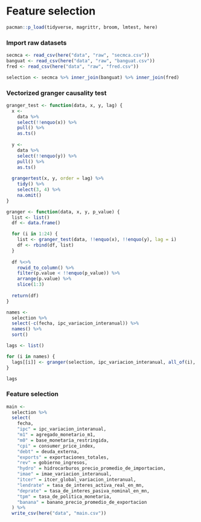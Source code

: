 # Feature selection

```r
pacman::p_load(tidyverse, magrittr, broom, lmtest, here)
```

### Import raw datasets

```r
secmca <- read_csv(here("data", "raw", "secmca.csv"))
banguat <- read_csv(here("data", "raw", "banguat.csv"))
fred <- read_csv(here("data", "raw", "fred.csv"))

selection <- secmca %>% inner_join(banguat) %>% inner_join(fred)
```

### Vectorized granger causality test

```r
granger_test <- function(data, x, y, lag) {
  x <- 
    data %>% 
    select(!!enquo(x)) %>% 
    pull() %>% 
    as.ts()
  
  y <- 
    data %>% 
    select(!!enquo(y)) %>% 
    pull() %>% 
    as.ts()
  
  grangertest(x, y, order = lag) %>% 
    tidy() %>% 
    select(3, 4) %>% 
    na.omit()
}

granger <- function(data, x, y, p_value) {
  list <- list()
  df <- data.frame()

  for (i in 1:24) {
    list <- granger_test(data, !!enquo(x), !!enquo(y), lag = i)
    df <- rbind(df, list) 
  } 
  
  df %<>% 
    rowid_to_column() %>% 
    filter(p.value < !!enquo(p_value)) %>% 
    arrange(p.value) %>% 
    slice(1:3)
    
  return(df)
}
```

```r
names <- 
  selection %>% 
  select(-c(fecha, ipc_variacion_interanual)) %>%
  names() %>% 
  sort()
```

```r
lags <- list()

for (i in names) {
  lags[[i]] <- granger(selection, ipc_variacion_interanual, all_of(i), 0.05)
}

lags
```

### Feature selection

```r
main <- 
  selection %>% 
  select(
    fecha,
    "ipc" = ipc_variacion_interanual,
    "m1" = agregado_monetario_m1,
    "m0" = base_monetaria_restringida,
    "cpi" = consumer_price_index,
    "debt" = deuda_externa,
    "exports" = exportaciones_totales,
    "rev" = gobierno_ingresos,
    "hydro" = hidrocarburos_precio_promedio_de_importacion,
    "imae" = imae_variacion_interanual,
    "itcer" = itcer_global_variacion_interanual,
    "lendrate" = tasa_de_interes_activa_real_en_mn,
    "deprate" = tasa_de_interes_pasiva_nominal_en_mn,
    "tpm" = tasa_de_politica_monetaria,
    "banana" = banano_precio_promedio_de_exportacion
  ) %>% 
  write_csv(here("data", "main.csv"))
```
